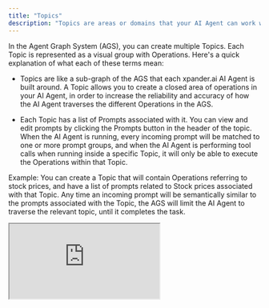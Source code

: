 ```yaml
---
title: "Topics"
description: "Topics are areas or domains that your AI Agent can work within"
---
```


In the Agent Graph System (AGS), you can create multiple Topics. Each Topic is represented as a visual group with Operations. Here's a quick explanation of what each of these terms mean:

* Topics are like a sub-graph of the AGS that each xpander.ai AI Agent is built around. A Topic allows you to create a closed area of operations in your AI Agent, in order to increase the reliability and accuracy of how the AI Agent traverses the different Operations in the AGS.

* Each Topic has a list of Prompts associated with it. You can view and edit prompts by clicking the Prompts button in the header of the topic. When the AI Agent is running, every incoming prompt will be matched to one or more prompt groups, and when the AI Agent is performing tool calls when running inside a specific Topic, it will only be able to execute the Operations within that Topic.

<Tip>Example: You can create a Topic that will contain Operations referring to stock prices, and have a list of prompts related to Stock prices associated with that Topic. Any time an incoming prompt will be semantically similar to the prompts associated with the Topic, the AGS will limit the AI Agent to traverse the relevant topic, until it completes the task.</Tip>

<iframe
  src="https://www.loom.com/embed/66773f9a816549ef8e75b90985411f0d?sid=c783098b-fb4e-4e83-836f-41243e311d12"
  style={{ width: "100%", height: "auto", aspectRatio: "16 / 9", border: "0" }}
  allow="accelerometer; autoplay; clipboard-write; encrypted-media; gyroscope; picture-in-picture"
  allowFullScreen
/>

